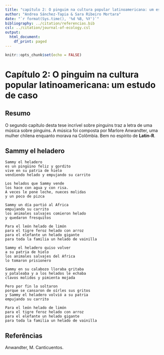 ```yaml
---
title: "capítulo 2: O pinguim na cultura popular latinoamericana: um estudo de caso"
author: "Andrea Sánchez-Tapia & Sara Ribeiro Mortara"
date: "`r format(Sys.time(), '%d %B, %Y')`"
bibliography: ../citation/referencias.bib
csl: ../citation/journal-of-ecology.csl
output:
  html_document:
    df_print: paged
---
```


```r
knitr::opts_chunk$set(echo = FALSE)
```

# Capítulo 2: O pinguim na cultura popular latinoamericana: um estudo de caso

## Resumo
O segundo capítulo desta tese incrível sobre pinguins traz a letra de uma música
sobre pinguins. A música foi composta por Marlore Anwandter, uma mulher chilena enquanto morava na Colômbia. Bem no espírito de __Latin-R__.


## Sammy el heladero  

    Sammy el heladero  
    es un pingüino feliz y gordito  
    vive en su patria de hielo  
    vendiendo helado y empujando su carrito

    Los helados que Sammy vende 
    los hace con agua y con risa.
    A veces le pone leche, nueces molidas
    y un poco de pizca
    
    Sammy un día partió al Africa
    empujando su carrito
    los animales salvajes comieron helado
    y quedaron fresquitos

    Para el león helado de limón
    para el tigre feroz helado con arroz
    para el elefante un helado gigante
    para toda la familia un helado de vainilla

    Sammy el heladero quiso volver
    a su patria de hielo
    los animales salvajes del Africa
    lo tomaron prisionero

    Sammy en su calabozo lloraba gritaba
    y pataleaba y a los helados le echaba
    clavos molidos y pimienta mojada

    Pero por fin lo soltaron
    porque se cansaron de oírles sus gritos
    y Sammy el heladero volvió a su patria
    empujando su carrito

    Para el león helado de limón
    para el tigre feroz helado con arroz
    para el elefante un helado gigante
    para toda la familia un helado de vainilla

## Referências

Anwandter, M. Canticuentos.
